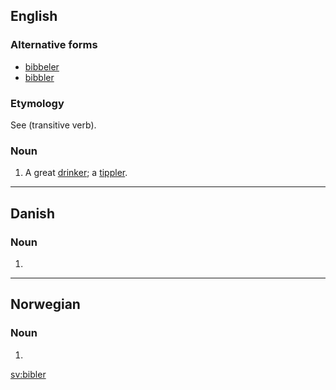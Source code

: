 ==English==

===Alternative forms===
* [[bibbeler]]
* [[bibbler]]

===Etymology===
See {{term|bib|lang=en}} (transitive verb).

===Noun===
{{en-noun}}

# {{context|archaic|lang=en}} A great [[drinker]]; a [[tippler]].

{{Webster 1913}}

----

==Danish==

===Noun===
{{head|da|noun form|g=c}}

# {{plural indefinite of|bibel|lang=da}}

----

==Norwegian==

===Noun===
{{head|no|plural}}

# {{plural of|bibel|lang=no}}

[[sv:bibler]]